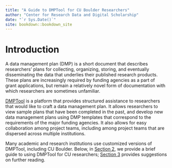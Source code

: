 ```yaml
--- 
title: "A Guide to DMPTool for CU Boulder Researchers"
author: "Center for Research Data and Digital Scholarship"
date: "`r Sys.Date()`"
site: bookdown::bookdown_site
---
```


# Introduction

A data management plan (DMP) is a short document that describes researchers' plans for collecting, organizing, storing, and eventually disseminating the data that underlies their published research products. These plans are increasingly required by funding agencies as a part of grant applications, but remain a relatively novel form of documentation with which researchers are sometimes unfamiliar. 

[DMPTool](https://dmptool.org/) is a platform that provides structured assistance to researchers that would like to craft a data management plan. It allows researchers to view sample plans that have been completed in the past, and develop new data management plans using DMP templates that correspond to the requirements of the major funding agencies. It also allows for easy collaboration among project teams, including among project teams that are dispersed across multiple institutions.

Many academic and research institutions use customized versions of DMPTool, including CU Boulder. Below, in [Section 2](https://cu-boulder-crdds.github.io/dmptool_guide/using-dmptool.html), we provide a brief guide to using DMPTool for CU researchers; [Section 3](https://cu-boulder-crdds.github.io/dmptool_guide/additional-resources.html) provides suggestions on further reading. 





